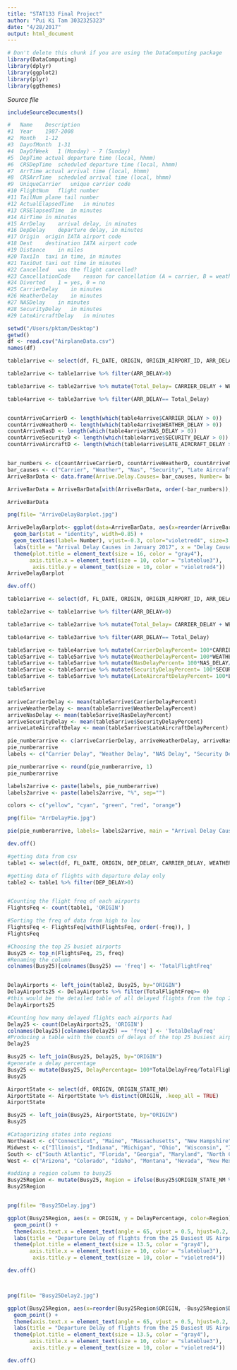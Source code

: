 ```yaml
---
title: "STAT133 Final Project"
author: "Pui Ki Tam 3032325323"
date: "4/28/2017"
output: html_document
---
```


<!-- Don't edit in between this line and the one below -->
```r
# Don't delete this chunk if you are using the DataComputing package
library(DataComputing)
library(dplyr)
library(ggplot2)
library(plyr)
library(ggthemes)
```
*Source file* 
```r
includeSourceDocuments()
```
<!-- Don't edit the material above this line -->
```r
#	Name	Description
#1	Year	1987-2008
#2	Month	1-12
#3	DayofMonth	1-31
#4	DayOfWeek	1 (Monday) - 7 (Sunday)
#5	DepTime	actual departure time (local, hhmm)
#6	CRSDepTime	scheduled departure time (local, hhmm)
#7	ArrTime	actual arrival time (local, hhmm)
#8	CRSArrTime	scheduled arrival time (local, hhmm)
#9	UniqueCarrier	unique carrier code
#10	FlightNum	flight number
#11	TailNum	plane tail number
#12	ActualElapsedTime	in minutes
#13	CRSElapsedTime	in minutes
#14	AirTime	in minutes
#15	ArrDelay	arrival delay, in minutes
#16	DepDelay	departure delay, in minutes
#17	Origin	origin IATA airport code
#18	Dest	destination IATA airport code
#19	Distance	in miles
#20	TaxiIn	taxi in time, in minutes
#21	TaxiOut	taxi out time in minutes
#22	Cancelled	was the flight cancelled?
#23	CancellationCode	reason for cancellation (A = carrier, B = weather, C = NAS, D = security)
#24	Diverted	1 = yes, 0 = no
#25	CarrierDelay	in minutes
#26	WeatherDelay	in minutes
#27	NASDelay	in minutes
#28	SecurityDelay	in minutes
#29	LateAircraftDelay	in minutes
```

```r
setwd("/Users/pktam/Desktop")
getwd()
df <- read.csv("AirplaneData.csv")
names(df)
```

```r
table1arrive <- select(df, FL_DATE, ORIGIN, ORIGIN_AIRPORT_ID, ARR_DELAY, CARRIER_DELAY, WEATHER_DELAY, NAS_DELAY, SECURITY_DELAY, LATE_AIRCRAFT_DELAY)

table2arrive <- table1arrive %>% filter(ARR_DELAY>0)

table3arrive <- table2arrive %>% mutate(Total_Delay= CARRIER_DELAY + WEATHER_DELAY + NAS_DELAY + SECURITY_DELAY + LATE_AIRCRAFT_DELAY)

table4arrive <- table3arrive %>% filter(ARR_DELAY== Total_Delay)


countArriveCarrierD <- length(which(table4arrive$CARRIER_DELAY > 0))
countArriveWeatherD <- length(which(table4arrive$WEATHER_DELAY > 0))
countArriveNasD <- length(which(table4arrive$NAS_DELAY > 0))
countArriveSecurityD <- length(which(table4arrive$SECURITY_DELAY > 0))
countArriveAircraftD <- length(which(table4arrive$LATE_AIRCRAFT_DELAY > 0))


bar_numbers <- c(countArriveCarrierD, countArriveWeatherD, countArriveNasD, countArriveSecurityD, countArriveAircraftD)
bar_causes <- c("Carrier", "Weather", "Nas", "Security", "Late Aircraft")
ArriveBarData <- data.frame(Arrive.Delay.Causes= bar_causes, Number= bar_numbers)

ArriveBarData = ArriveBarData[with(ArriveBarData, order(-bar_numbers)), ]

ArriveBarData

png(file= "ArriveDelayBarplot.jpg")

ArriveDelayBarplot<- ggplot(data=ArriveBarData, aes(x=reorder(ArriveBarData$Arrive.Delay.Causes, -ArriveBarData$Number), y= Number, fill=Arrive.Delay.Causes)) +
  geom_bar(stat = "identity", width=0.85) +
  geom_text(aes(label= Number), vjust=-0.3, color="violetred4", size=3.5) +
  labs(title = "Arrival Delay Causes in January 2017", x = "Delay Causes", y = "Delay Numbers") +
  theme(plot.title = element_text(size = 16, color = "gray4"),  
       axis.title.x = element_text(size = 10, color = "slateblue3"),  
        axis.title.y = element_text(size = 10, color = "violetred4")) 
ArriveDelayBarplot 

dev.off()

```


```r

table1arrive <- select(df, FL_DATE, ORIGIN, ORIGIN_AIRPORT_ID, ARR_DELAY, CARRIER_DELAY, WEATHER_DELAY, NAS_DELAY, SECURITY_DELAY, LATE_AIRCRAFT_DELAY)

table2arrive <- table1arrive %>% filter(ARR_DELAY>0)

table3arrive <- table2arrive %>% mutate(Total_Delay= CARRIER_DELAY + WEATHER_DELAY + NAS_DELAY + SECURITY_DELAY + LATE_AIRCRAFT_DELAY)

table4arrive <- table3arrive %>% filter(ARR_DELAY== Total_Delay)

table5arrive <- table4arrive %>% mutate(CarrierDelayPercent= 100*CARRIER_DELAY/ARR_DELAY)
table5arrive <- table5arrive %>% mutate(WeatherDelayPercent= 100*WEATHER_DELAY/ARR_DELAY)
table5arrive <- table5arrive %>% mutate(NasDelayPercent= 100*NAS_DELAY/ARR_DELAY) 
table5arrive <- table5arrive %>% mutate(SecurityDelayPercent= 100*SECURITY_DELAY/ARR_DELAY)
table5arrive <- table5arrive %>% mutate(LateAircraftDelayPercent= 100*LATE_AIRCRAFT_DELAY/ARR_DELAY)

table5arrive

arriveCarrierDelay <- mean(table5arrive$CarrierDelayPercent)
arriveWeatherDelay <- mean(table5arrive$WeatherDelayPercent)
arriveNasDelay <- mean(table5arrive$NasDelayPercent)
arriveSecurityDelay <- mean(table5arrive$SecurityDelayPercent)
arriveLateAircraftDelay <- mean(table5arrive$LateAircraftDelayPercent)

pie_numberarrive <- c(arriveCarrierDelay, arriveWeatherDelay, arriveNasDelay, arriveSecurityDelay, arriveLateAircraftDelay)
pie_numberarrive
labels <- c("Carrier Delay", "Weather Delay", "NAS Delay", "Security Delay", "Late Aircraft Delay")

pie_numberarrive <- round(pie_numberarrive, 1)
pie_numberarrive

labels2arrive <- paste(labels, pie_numberarrive)
labels2arrive <- paste(labels2arrive, "%", sep="")

colors <- c("yellow", "cyan", "green", "red", "orange")

png(file= "ArrDelayPie.jpg")

pie(pie_numberarrive, labels= labels2arrive, main = "Arrival Delay Causes in January 2017", col = colors)

dev.off()
```


```r
#getting data from csv
table1 <- select(df, FL_DATE, ORIGIN, DEP_DELAY, CARRIER_DELAY, WEATHER_DELAY, NAS_DELAY, SECURITY_DELAY, LATE_AIRCRAFT_DELAY)

#getting data of flights with departure delay only
table2 <- table1 %>% filter(DEP_DELAY>0)


#Counting the flight freq of each airports
FlightsFeq <- count(table1, 'ORIGIN') 

#Sorting the freq of data from high to low 
FlightsFeq <- FlightsFeq[with(FlightsFeq, order(-freq)), ]
FlightsFeq

#Choosing the top 25 busiet airports
Busy25 <- top_n(FlightsFeq, 25, freq)
#Renaming the column 
colnames(Busy25)[colnames(Busy25) == 'freq'] <- 'TotalFlightFreq'


DelayAirports <- left_join(table2, Busy25, by="ORIGIN")
DelayAirports25 <- DelayAirports %>% filter(TotalFlightFreq>= 0)
#this would be the detailed table of all delayed flights from the top 25 busiest airports
DelayAirports25

#Counting how many delayed flights each airports had
Delay25 <- count(DelayAirports25, 'ORIGIN')
colnames(Delay25)[colnames(Delay25) == 'freq'] <- 'TotalDelayFreq'
#Producing a table with the counts of delays of the top 25 busiest airports
Delay25

Busy25 <- left_join(Busy25, Delay25, by="ORIGIN")
#generate a delay percentage
Busy25 <- mutate(Busy25, DelayPercentage= 100*TotalDelayFreq/TotalFlightFreq)
Busy25

AirportState <- select(df, ORIGIN, ORIGIN_STATE_NM)
AirportState <- AirportState %>% distinct(ORIGIN, .keep_all = TRUE)
AirportState

Busy25 <- left_join(Busy25, AirportState, by="ORIGIN")
Busy25

#Catagorizing states into regions
Northeast <- c("Connecticut", "Maine", "Massachusetts", "New Hampshire", "Rhode Island", "Vermont", "Delaware", "New Jersey", "New York", "Pennsylvania")
Midwest <- c("Illinois", "Indiana", "Michigan", "Ohio", "Wisconsin", "Iowa", "Kansas", "Minnesota", "Missouri", "Nebraska", "North Dakota", "South Dakota")
South <- c("South Atlantic", "Florida", "Georgia", "Maryland", "North Carolina", "South Carolina", "Virginia", "District of Columbia", "West Virginia", "Texas", "Tennessee", "Louisiana", "Kentucky")
West <- c("Arizona", "Colorado", "Idaho", "Montana", "Nevada", "New Mexico", "Utah", "Wyoming", "Alaska", "California", "Hawaii", "Oregon", "Washington")

#adding a region column to busy25
Busy25Region <- mutate(Busy25, Region = ifelse(Busy25$ORIGIN_STATE_NM %in% Northeast, "Northeast", ifelse(Busy25$ORIGIN_STATE_NM %in% Midwest, "Midwest", ifelse(Busy25$ORIGIN_STATE_NM %in% South, "South", ifelse(Busy25$ORIGIN_STATE_NM %in% West, "West", "Other")))))
Busy25Region


png(file= "Busy25Delay.jpg")

ggplot(Busy25Region, aes(x = ORIGIN, y = DelayPercentage, color=Region)) +
  geom_point() +
  theme(axis.text.x = element_text(angle = 65, vjust = 0.5, hjust=0.2, size = 8.3)) +
  labs(title = "Departure Delay of flights from the 25 Busiest US Airports in January 2017", x = "Origin Airports", y = "% of Delayed flights/Total flights took off") +
  theme(plot.title = element_text(size = 13.5, color = "gray4"),  
       axis.title.x = element_text(size = 10, color = "slateblue3"),  
        axis.title.y = element_text(size = 10, color = "violetred4"))

dev.off()



png(file= "Busy25Delay2.jpg")

ggplot(Busy25Region, aes(x=reorder(Busy25Region$ORIGIN, -Busy25Region$DelayPercentage), y = DelayPercentage, color=Region)) +
  geom_point() +
  theme(axis.text.x = element_text(angle = 65, vjust = 0.5, hjust=0.2, size = 8.3)) +
  labs(title = "Departure Delay of flights from the 25 Busiest US Airports in January 2017", x = "Origin Airports", y = "% of Delayed flights/Total flights took off") +
  theme(plot.title = element_text(size = 13.5, color = "gray4"),  
       axis.title.x = element_text(size = 10, color = "slateblue3"),  
        axis.title.y = element_text(size = 10, color = "violetred4"))

dev.off()

```








